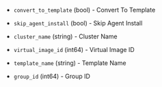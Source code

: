 <!-- Code generated from the comments of the Config struct in builder/mvm/clone/config.go; DO NOT EDIT MANUALLY -->

- `convert_to_template` (bool) - Convert To Template

- `skip_agent_install` (bool) - Skip Agent Install

- `cluster_name` (string) - Cluster Name

- `virtual_image_id` (int64) - Virtual Image ID

- `template_name` (string) - Template Name

- `group_id` (int64) - Group ID

<!-- End of code generated from the comments of the Config struct in builder/mvm/clone/config.go; -->
